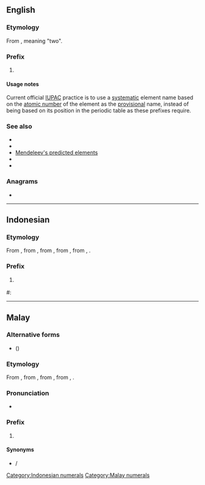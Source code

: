 {{also|dwi|DWI|D.W.I.}}
==English==

===Etymology===
From {{der|en|sa|-}}, meaning "two".

===Prefix===
{{head|en|prefixes}}

# {{lb|en|chemistry|dated}} {{n-g|A [[designation]] prefix for undiscovered [[chemical]] [[element]]s lying two periods under a known element in the [[periodic table]]. (For example, [[rhenium]] was called [[dwi-manganese]] before its discovery in 1925.)}}

====Usage notes====
Current official [[IUPAC]] practice is to use a [[systematic]] element name based on the [[atomic number]] of the element as the [[provisional]] name, instead of being based on its position in the periodic table as these prefixes require.

===See also===
* {{l|en|eka-}}
* {{l|en|tri-}}
* [[w:Mendeleev's predicted elements|Mendeleev's predicted elements]]
* {{l|en|di-}}
* {{l|en|bi-}}

===Anagrams===
* {{anagrams|en|a=diw|IWD|WDI|wid}}

----

==Indonesian==
{{cardinalbox|id|1|2|3|satu|tiga}}

===Etymology===
From {{der|id|ms|dwi-}}, from {{m|ms|dwi}}, from {{der|id|sa|द्वि}}, from {{m|sa|द्व|tr=dvá}}, from {{der|id|ine-pro|*dwó}}, {{m|ine-pro|*dwóh₁}}.

===Prefix===
{{head|id|prefix}}

# {{cln|id|cardinal numbers}} {{l|en|bi-}}

#: {{syn|id|bi-|dua}}

[[Category:Indonesian numerals]]

----

==Malay==
{{cardinalbox|ms|1|2|3|satu|tiga}}

===Alternative forms===
* {{l|ms|دوي|sc=Arab}} ({{l|ms|دوي-|sc=Arab}})

===Etymology===
From {{m|ms|dwi}}, from {{der|ms|sa|द्वि}}, from {{m|sa|द्व|tr=dvá}}, from {{der|ms|ine-pro|*dwó}}, {{m|ine-pro|*dwóh₁}}.

===Pronunciation===
* {{IPA|ms|/dui/}}

===Prefix===
{{head|ms|prefix|Jawi spelling|دوي-}}

# {{cln|ms|cardinal numbers}} {{l|en|bi-}}

====Synonyms====
* {{l|ms|dua}} / {{l|ms|دوا|sc=Arab}}

[[Category:Malay numerals]]